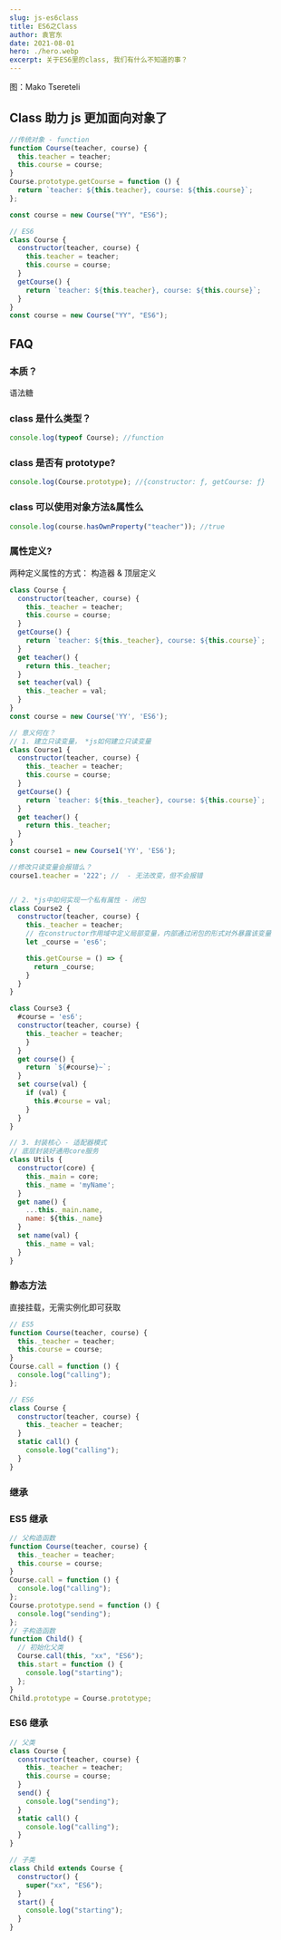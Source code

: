 ```yaml
---
slug: js-es6class
title: ES6之Class
author: 袁官东
date: 2021-08-01
hero: ./hero.webp
excerpt: 关于ES6里的class, 我们有什么不知道的事？
---
```


<div className={"img-desc"}>图：Mako Tsereteli</div>

## Class 助力 js 更加面向对象了

```js
//传统对象 - function
function Course(teacher, course) {
  this.teacher = teacher;
  this.course = course;
}
Course.prototype.getCourse = function () {
  return `teacher: ${this.teacher}, course: ${this.course}`;
};

const course = new Course("YY", "ES6");

// ES6
class Course {
  constructor(teacher, course) {
    this.teacher = teacher;
    this.course = course;
  }
  getCourse() {
    return `teacher: ${this.teacher}, course: ${this.course}`;
  }
}
const course = new Course("YY", "ES6");
```

## FAQ

### 本质？

语法糖

### class 是什么类型？

```js
console.log(typeof Course); //function
```

### class 是否有 prototype?

```js
console.log(Course.prototype); //{constructor: ƒ, getCourse: ƒ}
```

### class 可以使用对象方法&属性么

```js
console.log(course.hasOwnProperty("teacher")); //true
```

### 属性定义?

两种定义属性的方式： 构造器 & 顶层定义

```js
class Course {
  constructor(teacher, course) {
    this._teacher = teacher;
    this.course = course;
  }
  getCourse() {
    return `teacher: ${this._teacher}, course: ${this.course}`;
  }
  get teacher() {
    return this._teacher;
  }
  set teacher(val) {
    this._teacher = val;
  }
}
const course = new Course('YY', 'ES6');

// 意义何在？
// 1. 建立只读变量， *js如何建立只读变量
class Course1 {
  constructor(teacher, course) {
    this._teacher = teacher;
    this.course = course;
  }
  getCourse() {
    return `teacher: ${this._teacher}, course: ${this.course}`;
  }
  get teacher() {
    return this._teacher;
  }
}
const course1 = new Course1('YY', 'ES6');

//修改只读变量会报错么？
course1.teacher = '222'; //  - 无法改变，但不会报错


// 2. *js中如何实现一个私有属性 - 闭包
class Course2 {
  constructor(teacher, course) {
    this._teacher = teacher;
    // 在constructor作用域中定义局部变量，内部通过闭包的形式对外暴露该变量
    let _course = 'es6';

    this.getCourse = () => {
      return _course;
    }
  }
}

class Course3 {
  #course = 'es6';
  constructor(teacher, course) {
    this._teacher = teacher;
    }
  }
  get course() {
    return `${#course}~`;
  }
  set course(val) {
    if (val) {
      this.#course = val;
    }
  }
}

// 3. 封装核心 - 适配器模式
// 底层封装好通用core服务
class Utils {
  constructor(core) {
    this._main = core;
    this._name = 'myName';
  }
  get name() {
    ...this._main.name,
    name: ${this._name}
  }
  set name(val) {
    this._name = val;
  }
}
```

### 静态方法

直接挂载，无需实例化即可获取

```js
// ES5
function Course(teacher, course) {
  this._teacher = teacher;
  this.course = course;
}
Course.call = function () {
  console.log("calling");
};

// ES6
class Course {
  constructor(teacher, course) {
    this._teacher = teacher;
  }
  static call() {
    console.log("calling");
  }
}
```

### 继承

### ES5 继承

```js
// 父构造函数
function Course(teacher, course) {
  this._teacher = teacher;
  this.course = course;
}
Course.call = function () {
  console.log("calling");
};
Course.prototype.send = function () {
  console.log("sending");
};
// 子构造函数
function Child() {
  // 初始化父类
  Course.call(this, "xx", "ES6");
  this.start = function () {
    console.log("starting");
  };
}
Child.prototype = Course.prototype;
```

### ES6 继承

```js
// 父类
class Course {
  constructor(teacher, course) {
    this._teacher = teacher;
    this.course = course;
  }
  send() {
    console.log("sending");
  }
  static call() {
    console.log("calling");
  }
}

// 子类
class Child extends Course {
  constructor() {
    super("xx", "ES6");
  }
  start() {
    console.log("starting");
  }
}
```
